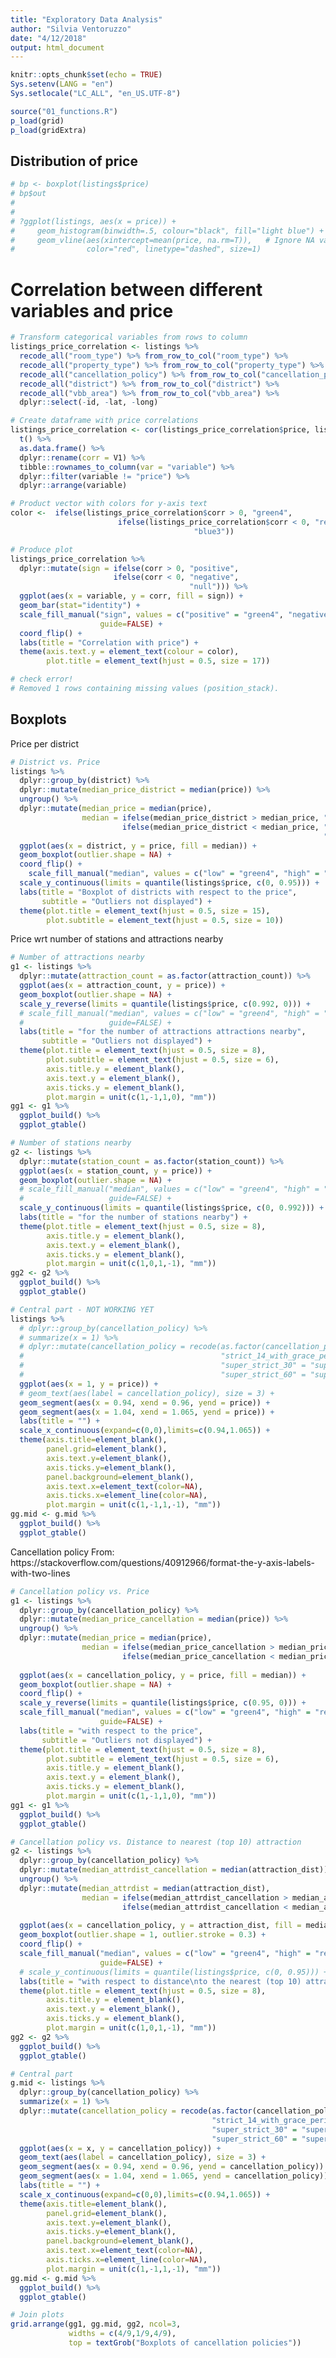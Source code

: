 ```yaml
---
title: "Exploratory Data Analysis"
author: "Silvia Ventoruzzo"
date: "4/12/2018"
output: html_document
---
```


```r
knitr::opts_chunk$set(echo = TRUE)
Sys.setenv(LANG = "en")
Sys.setlocale("LC_ALL", "en_US.UTF-8")
```

```r
source("01_functions.R")
p_load(grid)
p_load(gridExtra)
```

## Distribution of price
```r
# bp <- boxplot(listings$price)
# bp$out
# 
# 
# ?ggplot(listings, aes(x = price)) +
#     geom_histogram(binwidth=.5, colour="black", fill="light blue") +
#     geom_vline(aes(xintercept=mean(price, na.rm=T)),   # Ignore NA values for mean
#                color="red", linetype="dashed", size=1)
```

# Correlation between different variables and price

```r
# Transform categorical variables from rows to column
listings_price_correlation <- listings %>%
  recode_all("room_type") %>% from_row_to_col("room_type") %>%
  recode_all("property_type") %>% from_row_to_col("property_type") %>%
  recode_all("cancellation_policy") %>% from_row_to_col("cancellation_policy") %>%
  recode_all("district") %>% from_row_to_col("district") %>%
  recode_all("vbb_area") %>% from_row_to_col("vbb_area") %>%
  dplyr::select(-id, -lat, -long)

# Create dataframe with price correlations
listings_price_correlation <- cor(listings_price_correlation$price, listings_price_correlation) %>%
  t() %>%
  as.data.frame() %>%
  dplyr::rename(corr = V1) %>%
  tibble::rownames_to_column(var = "variable") %>%
  dplyr::filter(variable != "price") %>%
  dplyr::arrange(variable)

# Product vector with colors for y-axis text
color <-  ifelse(listings_price_correlation$corr > 0, "green4",
                        ifelse(listings_price_correlation$corr < 0, "red1",
                                         "blue3"))

# Produce plot
listings_price_correlation %>%
  dplyr::mutate(sign = ifelse(corr > 0, "positive",
                       ifelse(corr < 0, "negative",
                                        "null"))) %>%
  ggplot(aes(x = variable, y = corr, fill = sign)) +
  geom_bar(stat="identity") +
  scale_fill_manual("sign", values = c("positive" = "green4", "negative" = "red1", "null" = "blue3"),
                    guide=FALSE) +
  coord_flip() +
  labs(title = "Correlation with price") +
  theme(axis.text.y = element_text(colour = color),
        plot.title = element_text(hjust = 0.5, size = 17))

# check error!
# Removed 1 rows containing missing values (position_stack).

```

## Boxplots

Price per district

```r
# District vs. Price
listings %>% 
  dplyr::group_by(district) %>%
  dplyr::mutate(median_price_district = median(price)) %>%
  ungroup() %>%
  dplyr::mutate(median_price = median(price),
                median = ifelse(median_price_district > median_price, "high",
                         ifelse(median_price_district < median_price, "low",
                                                                      "average"))) %>%
  ggplot(aes(x = district, y = price, fill = median)) + 
  geom_boxplot(outlier.shape = NA) +
  coord_flip() +
    scale_fill_manual("median", values = c("low" = "green4", "high" = "red1", "average" = "blue3")) +
  scale_y_continuous(limits = quantile(listings$price, c(0, 0.95))) +
  labs(title = "Boxplot of districts with respect to the price",
       subtitle = "Outliers not displayed") +
  theme(plot.title = element_text(hjust = 0.5, size = 15),
        plot.subtitle = element_text(hjust = 0.5, size = 10))
```

Price wrt number of stations and attractions nearby

```r
# Number of attractions nearby
g1 <- listings %>% 
  dplyr::mutate(attraction_count = as.factor(attraction_count)) %>%
  ggplot(aes(x = attraction_count, y = price)) + 
  geom_boxplot(outlier.shape = NA) +
  scale_y_reverse(limits = quantile(listings$price, c(0.992, 0))) +
  # scale_fill_manual("median", values = c("low" = "green4", "high" = "red1", "average" = "blue3"),
  #                   guide=FALSE) +
  labs(title = "for the number of attractions attractions nearby",
       subtitle = "Outliers not displayed") +
  theme(plot.title = element_text(hjust = 0.5, size = 8),
        plot.subtitle = element_text(hjust = 0.5, size = 6),
        axis.title.y = element_blank(),
        axis.text.y = element_blank(),
        axis.ticks.y = element_blank(),
        plot.margin = unit(c(1,-1,1,0), "mm"))
gg1 <- g1 %>%
  ggplot_build() %>%
  ggplot_gtable()

# Number of stations nearby
g2 <- listings %>% 
  dplyr::mutate(station_count = as.factor(station_count)) %>%
  ggplot(aes(x = station_count, y = price)) + 
  geom_boxplot(outlier.shape = NA) +
  # scale_fill_manual("median", values = c("low" = "green4", "high" = "red1", "average" = "blue3"),
  #                   guide=FALSE) +
  scale_y_continuous(limits = quantile(listings$price, c(0, 0.992))) +
  labs(title = "for the number of stations nearby") +
  theme(plot.title = element_text(hjust = 0.5, size = 8),
        axis.title.y = element_blank(),
        axis.text.y = element_blank(),
        axis.ticks.y = element_blank(),
        plot.margin = unit(c(1,0,1,-1), "mm"))
gg2 <- g2 %>%
  ggplot_build() %>%
  ggplot_gtable()

# Central part - NOT WORKING YET
listings %>%
  # dplyr::group_by(cancellation_policy) %>%
  # summarize(x = 1) %>%
  # dplyr::mutate(cancellation_policy = recode(as.factor(cancellation_policy),
  #                                            "strict_14_with_grace_period" = "strict\n14\nwith\ngrace\nperiod",
  #                                            "super_strict_30" = "super\nstrict\n30",
  #                                            "super_strict_60" = "super\nstrict\n60")) %>%
  ggplot(aes(x = 1, y = price)) +
  # geom_text(aes(label = cancellation_policy), size = 3) +
  geom_segment(aes(x = 0.94, xend = 0.96, yend = price)) +
  geom_segment(aes(x = 1.04, xend = 1.065, yend = price)) +
  labs(title = "") +
  scale_x_continuous(expand=c(0,0),limits=c(0.94,1.065)) +
  theme(axis.title=element_blank(),
        panel.grid=element_blank(),
        axis.text.y=element_blank(),
        axis.ticks.y=element_blank(),
        panel.background=element_blank(),
        axis.text.x=element_text(color=NA),
        axis.ticks.x=element_line(color=NA),
        plot.margin = unit(c(1,-1,1,-1), "mm"))
gg.mid <- g.mid %>%
  ggplot_build() %>%
  ggplot_gtable()
```

Cancellation policy
From: https://stackoverflow.com/questions/40912966/format-the-y-axis-labels-with-two-lines

```r
# Cancellation policy vs. Price
g1 <- listings %>% 
  dplyr::group_by(cancellation_policy) %>%
  dplyr::mutate(median_price_cancellation = median(price)) %>%
  ungroup() %>%
  dplyr::mutate(median_price = median(price),
                median = ifelse(median_price_cancellation > median_price, "high",
                         ifelse(median_price_cancellation < median_price, "low",
                                                                          "average"))) %>%
  ggplot(aes(x = cancellation_policy, y = price, fill = median)) + 
  geom_boxplot(outlier.shape = NA) +
  coord_flip() +
  scale_y_reverse(limits = quantile(listings$price, c(0.95, 0))) +
  scale_fill_manual("median", values = c("low" = "green4", "high" = "red1", "average" = "blue3"),
                    guide=FALSE) +
  labs(title = "with respect to the price",
       subtitle = "Outliers not displayed") +
  theme(plot.title = element_text(hjust = 0.5, size = 8),
        plot.subtitle = element_text(hjust = 0.5, size = 6),
        axis.title.y = element_blank(),
        axis.text.y = element_blank(),
        axis.ticks.y = element_blank(),
        plot.margin = unit(c(1,-1,1,0), "mm"))
gg1 <- g1 %>%
  ggplot_build() %>%
  ggplot_gtable()

# Cancellation policy vs. Distance to nearest (top 10) attraction
g2 <- listings %>% 
  dplyr::group_by(cancellation_policy) %>%
  dplyr::mutate(median_attrdist_cancellation = median(attraction_dist)) %>%
  ungroup() %>%
  dplyr::mutate(median_attrdist = median(attraction_dist),
                median = ifelse(median_attrdist_cancellation > median_attrdist, "high",
                         ifelse(median_attrdist_cancellation < median_attrdist, "low",
                                                                          "average"))) %>%
  ggplot(aes(x = cancellation_policy, y = attraction_dist, fill = median)) + 
  geom_boxplot(outlier.shape = 1, outlier.stroke = 0.3) +
  coord_flip() +
  scale_fill_manual("median", values = c("low" = "green4", "high" = "red1", "average" = "blue3"),
                    guide=FALSE) +
  # scale_y_continuous(limits = quantile(listings$price, c(0, 0.95))) +
  labs(title = "with respect to distance\nto the nearest (top 10) attractions") +
  theme(plot.title = element_text(hjust = 0.5, size = 8),
        axis.title.y = element_blank(),
        axis.text.y = element_blank(),
        axis.ticks.y = element_blank(),
        plot.margin = unit(c(1,0,1,-1), "mm"))
gg2 <- g2 %>%
  ggplot_build() %>%
  ggplot_gtable()

# Central part
g.mid <- listings %>%
  dplyr::group_by(cancellation_policy) %>%
  summarize(x = 1) %>%
  dplyr::mutate(cancellation_policy = recode(as.factor(cancellation_policy),
                                             "strict_14_with_grace_period" = "strict\n14\nwith\ngrace\nperiod",
                                             "super_strict_30" = "super\nstrict\n30",
                                             "super_strict_60" = "super\nstrict\n60")) %>%
  ggplot(aes(x = x, y = cancellation_policy)) +
  geom_text(aes(label = cancellation_policy), size = 3) +
  geom_segment(aes(x = 0.94, xend = 0.96, yend = cancellation_policy)) +
  geom_segment(aes(x = 1.04, xend = 1.065, yend = cancellation_policy)) +
  labs(title = "") +
  scale_x_continuous(expand=c(0,0),limits=c(0.94,1.065)) +
  theme(axis.title=element_blank(),
        panel.grid=element_blank(),
        axis.text.y=element_blank(),
        axis.ticks.y=element_blank(),
        panel.background=element_blank(),
        axis.text.x=element_text(color=NA),
        axis.ticks.x=element_line(color=NA),
        plot.margin = unit(c(1,-1,1,-1), "mm"))
gg.mid <- g.mid %>%
  ggplot_build() %>%
  ggplot_gtable()

# Join plots
grid.arrange(gg1, gg.mid, gg2, ncol=3,
             widths = c(4/9,1/9,4/9),
             top = textGrob("Boxplots of cancellation policies"))
```

